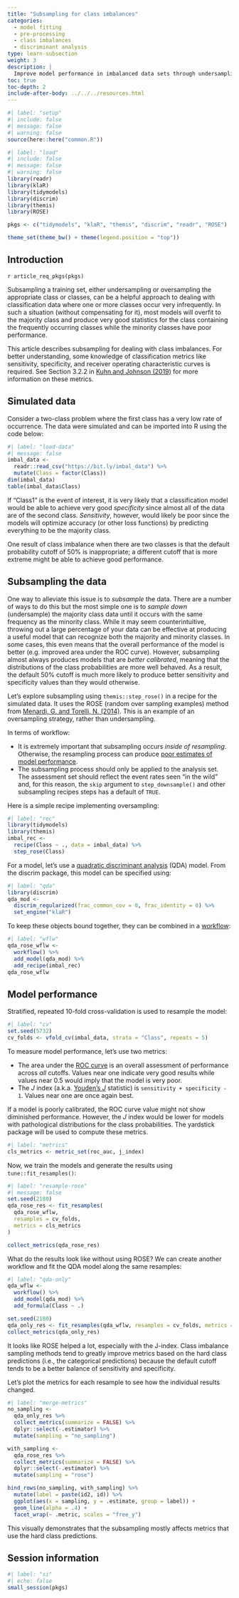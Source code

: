 ```yaml
---
title: "Subsampling for class imbalances"
categories:
  - model fitting
  - pre-processing
  - class imbalances
  - discriminant analysis
type: learn-subsection
weight: 3
description: | 
  Improve model performance in imbalanced data sets through undersampling or oversampling.
toc: true
toc-depth: 2
include-after-body: ../../../resources.html
---
```


```r
#| label: "setup"
#| include: false
#| message: false
#| warning: false
source(here::here("common.R"))
```

```r
#| label: "load"
#| include: false
#| message: false
#| warning: false
library(readr)
library(klaR)
library(tidymodels)
library(discrim)
library(themis)
library(ROSE)

pkgs <- c("tidymodels", "klaR", "themis", "discrim", "readr", "ROSE")

theme_set(theme_bw() + theme(legend.position = "top"))
```


## Introduction

`r article_req_pkgs(pkgs)`

Subsampling a training set, either undersampling or oversampling the appropriate class or classes, can be a helpful approach to dealing with classification data where one or more classes occur very infrequently. In such a situation (without compensating for it), most models will overfit to the majority class and produce very good statistics for the class containing the frequently occurring classes while the minority classes have poor performance. 

This article describes subsampling for dealing with class imbalances. For better understanding, some knowledge of classification metrics like sensitivity, specificity, and receiver operating characteristic curves is required. See Section 3.2.2 in [Kuhn and Johnson (2019)](https://bookdown.org/max/FES/measuring-performance.html) for more information on these metrics.  

## Simulated data

Consider a two-class problem where the first class has a very low rate of occurrence. The data were simulated and can be imported into R using the code below:

```r
#| label: "load-data"
#| message: false
imbal_data <- 
  readr::read_csv("https://bit.ly/imbal_data") %>% 
  mutate(Class = factor(Class))
dim(imbal_data)
table(imbal_data$Class)
```

If "Class1" is the event of interest, it is very likely that a classification model would be able to achieve very good _specificity_ since almost all of the data are of the second class. _Sensitivity_, however, would likely be poor since the models will optimize accuracy (or other loss functions) by predicting everything to be the majority class. 

One result of class imbalance when there are two classes is that the default probability cutoff of 50% is inappropriate; a different cutoff that is more extreme might be able to achieve good performance. 

## Subsampling the data

One way to alleviate this issue is to _subsample_ the data. There are a number of ways to do this but the most simple one is to _sample down_ (undersample) the majority class data until it occurs with the same frequency as the minority class. While it may seem counterintuitive, throwing out a large percentage of your data can be effective at producing a useful model that can recognize both the majority and minority classes. In some cases, this even means that the overall performance of the model is better (e.g. improved area under the ROC curve). However, subsampling almost always produces models that are _better calibrated_, meaning that the distributions of the class probabilities are more well behaved. As a result, the default 50% cutoff is much more likely to produce better sensitivity and specificity values than they would otherwise. 

Let's explore subsampling using `themis::step_rose()` in a recipe for the simulated data. It uses the ROSE (random over sampling examples) method from [Menardi, G. and Torelli, N. (2014)](https://scholar.google.com/scholar?hl=en&q=%22training+and+assessing+classification+rules+with+imbalanced+data%22). This is an example of an oversampling strategy, rather than undersampling.

In terms of workflow:

 * It is extremely important that subsampling occurs _inside of resampling_. Otherwise, the resampling process can produce [poor estimates of model performance](https://topepo.github.io/caret/subsampling-for-class-imbalances.html#resampling). 
 * The subsampling process should only be applied to the analysis set. The assessment set should reflect the event rates seen "in the wild" and, for this reason, the `skip` argument to `step_downsample()` and other subsampling recipes steps has a default of `TRUE`. 

Here is a simple recipe implementing oversampling: 

```r
#| label: "rec"
library(tidymodels)
library(themis)
imbal_rec <- 
  recipe(Class ~ ., data = imbal_data) %>%
  step_rose(Class)
```

For a model, let's use a [quadratic discriminant analysis](https://en.wikipedia.org/wiki/Quadratic_classifier#Quadratic_discriminant_analysis) (QDA) model. From the discrim package, this model can be specified using:

```r
#| label: "qda"
library(discrim)
qda_mod <- 
  discrim_regularized(frac_common_cov = 0, frac_identity = 0) %>% 
  set_engine("klaR")
```

To keep these objects bound together, they can be combined in a [workflow](https://workflows.tidymodels.org/):

```r
#| label: "wflw"
qda_rose_wflw <- 
  workflow() %>% 
  add_model(qda_mod) %>% 
  add_recipe(imbal_rec)
qda_rose_wflw
```

## Model performance

Stratified, repeated 10-fold cross-validation is used to resample the model:

```r
#| label: "cv"
set.seed(5732)
cv_folds <- vfold_cv(imbal_data, strata = "Class", repeats = 5)
```

To measure model performance, let's use two metrics:

 * The area under the [ROC curve](https://en.wikipedia.org/wiki/Receiver_operating_characteristic) is an overall assessment of performance across _all_ cutoffs. Values near one indicate very good results while values near 0.5 would imply that the model is very poor. 
 * The _J_ index (a.k.a. [Youden's _J_](https://en.wikipedia.org/wiki/Youden%27s_J_statistic) statistic) is `sensitivity + specificity - 1`. Values near one are once again best. 

If a model is poorly calibrated, the ROC curve value might not show diminished performance. However, the _J_ index would be lower for models with pathological distributions for the class probabilities. The yardstick package will be used to compute these metrics. 

```r
#| label: "metrics"
cls_metrics <- metric_set(roc_auc, j_index)
```

Now, we train the models and generate the results using `tune::fit_resamples()`:

```r
#| label: "resample-rose"
#| message: false
set.seed(2180)
qda_rose_res <- fit_resamples(
  qda_rose_wflw, 
  resamples = cv_folds, 
  metrics = cls_metrics
)

collect_metrics(qda_rose_res)
```

What do the results look like without using ROSE? We can create another workflow and fit the QDA model along the same resamples:

```r
#| label: "qda-only"
qda_wflw <- 
  workflow() %>% 
  add_model(qda_mod) %>% 
  add_formula(Class ~ .)

set.seed(2180)
qda_only_res <- fit_resamples(qda_wflw, resamples = cv_folds, metrics = cls_metrics)
collect_metrics(qda_only_res)
```

It looks like ROSE helped a lot, especially with the J-index. Class imbalance sampling methods tend to greatly improve metrics based on the hard class predictions (i.e., the categorical predictions) because the default cutoff tends to be a better balance of sensitivity and specificity. 

Let's plot the metrics for each resample to see how the individual results changed. 

```r
#| label: "merge-metrics"
no_sampling <- 
  qda_only_res %>% 
  collect_metrics(summarize = FALSE) %>% 
  dplyr::select(-.estimator) %>% 
  mutate(sampling = "no_sampling")

with_sampling <- 
  qda_rose_res %>% 
  collect_metrics(summarize = FALSE) %>% 
  dplyr::select(-.estimator) %>% 
  mutate(sampling = "rose")

bind_rows(no_sampling, with_sampling) %>% 
  mutate(label = paste(id2, id)) %>%  
  ggplot(aes(x = sampling, y = .estimate, group = label)) + 
  geom_line(alpha = .4) + 
  facet_wrap(~ .metric, scales = "free_y")
```

This visually demonstrates that the subsampling mostly affects metrics that use the hard class predictions. 

## Session information {#session-info}

```r
#| label: "si"
#| echo: false
small_session(pkgs)
```

